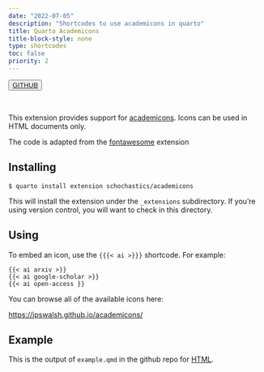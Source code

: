 ```yaml
---
date: "2022-07-05"
description: "Shortcodes to use academicons in quarto"
title: Quarto Academicons  
title-block-style: none
type: shortcodes
toc: false
priority: 2
---
```


<button type="button" class="btn btn-outline-success"><a href="https://github.com/schochastics/academicons">GITHUB</a></button>
<br>

This extension provides support for
[academicons](https://jpswalsh.github.io/academicons/). Icons can be used in
HTML documents only.

The code is adapted from the [fontawesome](https://github.com/quarto-ext/fontawesome) extension

## Installing

```
$ quarto install extension schochastics/academicons
```

This will install the extension under the `_extensions` subdirectory.
If you're using version control, you will want to check in this directory.

## Using

To embed an icon, use the `{{{< ai >}}}` shortcode. For example:

```
{{< ai arxiv >}} 
{{< ai google-scholar >}}
{{< ai open-access }}
```

You can browse all of the available icons here:

<https://jpswalsh.github.io/academicons/>

## Example

This is the output of `example.qmd` in the github repo for [HTML](https://schochastics.github.io/academicons/).
